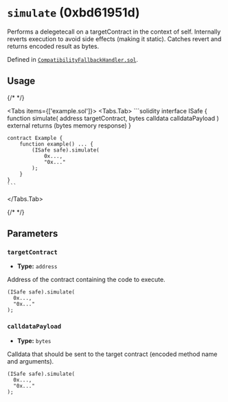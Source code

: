 

<LegacyCallout />

# `simulate` (0xbd61951d)



Performs a delegetecall on a targetContract in the context of self.
Internally reverts execution to avoid side effects (making it static). Catches revert and returns encoded result as bytes.




Defined in [`CompatibilityFallbackHandler.sol`](https://github.com/safe-global/safe-smart-account/tree/v1.3.0/contracts/handler/CompatibilityFallbackHandler.sol#L87).


## Usage

{/* <!-- vale off --> */}

<Tabs items={['example.sol']}>
  <Tabs.Tab>
    ```solidity
    interface ISafe {
        function simulate(
            address targetContract,
            bytes calldata calldataPayload
        ) external returns (bytes memory response)
    }

    contract Example {
        function example() ... {
            (ISafe safe).simulate(
                0x...,
                "0x..."
            );
        }
    }
    ```
  </Tabs.Tab>
</Tabs>

{/* <!-- vale on --> */}



## Parameters

### `targetContract`

  - **Type:** `address`

  Address of the contract containing the code to execute.

  ```solidity focus=2
  (ISafe safe).simulate(
    0x...,
    "0x..."
  );
  ```


### `calldataPayload`

  - **Type:** `bytes`

  Calldata that should be sent to the target contract (encoded method name and arguments).

  ```solidity focus=3
  (ISafe safe).simulate(
    0x...,
    "0x..."
  );
  ```





